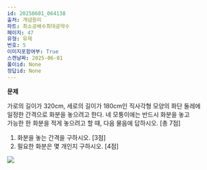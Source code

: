 ```yaml
---
id: 20250601_064138
출처: 개념원리
파트: 최소공배수최대공약수
페이지: 47
유형: 유제
번호: 5
이미지포함여부: True
스캔날짜: 2025-06-01
풀이id: None
정답id: None
---
```


**문제**

가로의 길이가 320cm, 세로의 길이가 180cm인 직사각형 모양의 화단 둘레에\
일정한 간격으로 화분을 놓으려고 한다. 네 모퉁이에는 반드시 화분을 놓고\
가능한 한 화분을 적게 놓으려고 할 때, 다음 물음에 답하시오. \[총 7점\]

1.  화분을 놓는 간격을 구하시오. \[3점\]\
2.  필요한 화분은 몇 개인지 구하시오. \[4점\]

![](./개념원리_최소공배수최대공약수_47_유제5.png)
